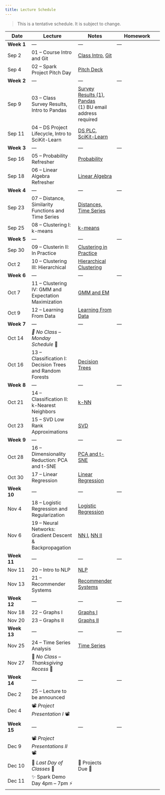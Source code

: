 ```yaml
---
title: Lecture Schedule
---
```


> This is a tentative schedule. It is subject to change.

| Date | Lecture | Notes | Homework |
| ---- | ------- | --- | -------- |
| **Week 1**  | --- | --- | --- |
| Sep 2 | 01 -- Course Intro and Git | [Class Intro](./00-Class-Introduction.qmd), [Git](./02A-Git.qmd)  | |
| Sep 4 | 02 -- Spark Project Pitch Day | [Pitch Deck](https://docs.google.com/presentation/d/1PuVoX9xIwi5x6FkJBvtjwj6tQ-Fp2WDdmj7ESr1_ESU/edit?slide=id.g3652bfb82da_1_27#slide=id.g3652bfb82da_1_27) |  |
| **Week 2**  | --- | --- | --- |
| Sep 9 | 03 -- Class Survey Results, Intro to Pandas | [Survey Results (1)](https://docs.google.com/presentation/d/e/2PACX-1vS9da4EjD0vZ0--eIwYKMrNz7YlFKKsfe7QjpyhnVUT-DfpotVsjcL_H8z6vVkzW0k1v2Xxd2bakIDc/pub?start=false&loop=false&delayms=3000&slide=id.p), [Pandas](./02B-Pandas.qmd)<br> (1) BU email address required  | |
| Sep 11 | 04 -- DS Project Lifecycle, Intro to SciKit-Learn | [DS PLC](https://docs.google.com/presentation/d/e/2PACX-1vTLyHd8UIU94ayKf17KIHdOYBNkEBJ6F0P5NMRRuJt5v0pioCVdEUpSVBvBc67mikJsVj7ijTCoqPh2/pub?start=false&loop=false&delayms=3000), [SciKit-Learn](./02C-Sklearn.qmd)  | |
| **Week 3**  | --- | --- | --- |
| Sep 16 | 05 -- Probability Refresher | [Probability](./03-Probability-and-Statistics-Refresher.qmd) |  |
| Sep 18 | 06 -- Linear Algebra Refresher | [Linear Algebra](./04-Linear-Algebra-Refresher.qmd)   | |
| **Week 4**  | --- | --- | --- |
| Sep 23 | 07 -- Distance, Similarity Functions and Time Series  | [Distances, Time Series](./05-Distances-Timeseries.qmd)   | |
| Sep 25 | 08 -- Clustering I: k-means | [k-means](./06-Clustering-I-kmeans.qmd) | |
| **Week 5**  | --- | --- | --- |
| Sep 30 | 09 -- Clusterin II: In Practice |  [Clustering in Practice](./07-Clustering-II-in-practice.qmd)  |  |
| Oct 2 | 10 -- Clustering III: Hierarchical |  [Hierarchical Clustering](./08-Clustering-III-hierarchical.qmd)  |  |
| **Week 6**  | --- | --- | --- |
| Oct 7 | 11 -- Clustering IV: GMM and Expectation Maximization | [GMM and EM](./09-Clustering-IV-GMM-EM.qmd)  | |
| Oct 9|  12 -- Learning From Data | [Learning From Data](./13-Learning-From-Data.qmd) |  |
| **Week 7**  | --- | --- | --- |
| Oct 14 | _🍂 No Class -- Monday Schedule_ 🍂 |   |  |
| Oct 16 | 13 -- Classification I: Decision Trees and Random Forests | [Decision Trees](./14-Classification-I-Decision-Trees.qmd) |  |
| **Week 8**  | --- | --- | --- |
| Oct 21 | 14 -- Classification II: k-Nearest Neighbors | [k-NN](./15-Classification-II-kNN.qmd)  | |
| Oct 23 | 15 -- SVD Low Rank Approximations | [SVD](./10-Low-Rank-and-SVD.qmd) | |
| **Week 9**  | --- | --- | --- |
| Oct 28 | 16 -- Dimensionality Reduction: PCA and t-SNE | [PCA and t-SNE](./11-Dimensionality-Reduction-SVD-II.qmd)  | |
| Oct 30 | 17 -- Linear Regression | [Linear Regression](./17-Regression-I-Linear.qmd) |  |
| **Week 10**  | --- | --- | --- |
| Nov 4 | 18 -- Logistic Regression and Regularization | [Logistic Regression](./18-Regression-II-Logistic.qmd)   | |
| Nov 6 | 19 -- Neural Networks: Gradient Descent & Backpropagation | [NN I](./23-NN-I-Gradient-Descent.qmd), [NN II](./24-NN-II-Backprop.qmd) | |
| **Week 11**  | --- | --- | --- |
| Nov 11 | 20 -- Intro to NLP | [NLP](./28-NLP.qmd) 
| Nov 13 | 21 -- Recommender Systems | [Recommender Systems](./20-Recommender-Systems.qmd)  | |
| **Week 12**  | --- | --- | --- |
| Nov 18 | 22  -- Graphs I| [Graphs I](./21-Networks-I.qmd) | |
| Nov 20 | 23 -- Graphs II | [Graphs II](./22-Networks-II-Centrality-Clustering.qmd)  | |
| **Week 13**  | --- | --- | --- |
| Nov 25 | 24 -- Time Series Analysis | [Time Series](./26-TimeSeries.qmd) | |
| Nov 27 | 🦃 _No Class -- Thanksgiving Recess_ 🌽 |  | |
| **Week 14**  | --- | --- | --- |
| Dec 2 | 25 -- Lecture to be announced |   | |
| Dec 4 | 📽️ _Project Presentation I_ 📽️| |  |
| **Week 15**  | --- | --- | --- |
| Dec 9 | 📽️ _Project Presentations II_ 📽️ |   | |
| Dec 10 | 🎉 _Last Day of Classes_ 🎉 | 🔬 Projects Due 🔬  | |
| Dec 11 | ✨  Spark Demo Day 4pm -- 7pm ⚡️ |  |  |

<!-- | --- | 14 -- Classification III: Naive Bayes and SVM | [Naive Bayes and SVM](./16-Classification-III-NB-SVM.qmd) |  | -->
<!-- | Nov 4 | 20 -- Neural Networks II: Backpropagation | [NN II](./24-NN-II-Backprop.qmd)   | | -->
<!-- | Nov 6 | 21 -- Neural Networks III: CNNs | [NN III](./25-NN-III-CNNs.qmd) |  | -->